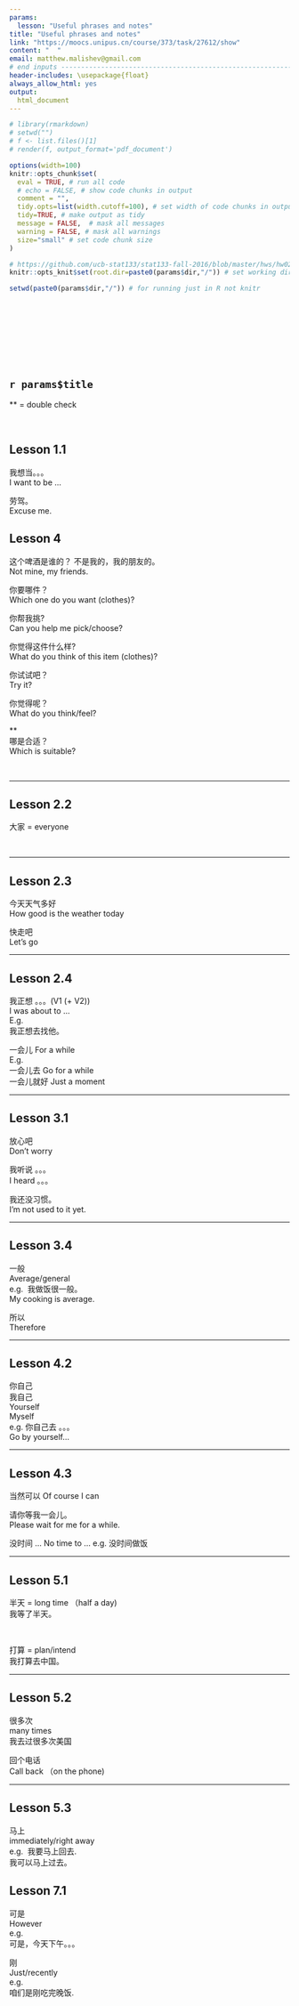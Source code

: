 ```yaml
---
params:
  lesson: "Useful phrases and notes"           
title: "Useful phrases and notes"        
link: "https://moocs.unipus.cn/course/373/task/27612/show"
content: "  "
email: matthew.malishev@gmail.com    
# end inputs ---------------------------------------------------------------
header-includes: \usepackage{float}
always_allow_html: yes
output:
  html_document  
---
```

  
```r
# library(rmarkdown)
# setwd("")
# f <- list.files()[1]
# render(f, output_format='pdf_document')
```

```r
options(width=100)
knitr::opts_chunk$set(
  eval = TRUE, # run all code
  # echo = FALSE, # show code chunks in output 
  comment = "",
  tidy.opts=list(width.cutoff=100), # set width of code chunks in output
  tidy=TRUE, # make output as tidy
  message = FALSE,  # mask all messages
  warning = FALSE, # mask all warnings 
  size="small" # set code chunk size
)

# https://github.com/ucb-stat133/stat133-fall-2016/blob/master/hws/hw02-tables-ggplot.Rmd
knitr::opts_knit$set(root.dir=paste0(params$dir,"/")) # set working dir

setwd(paste0(params$dir,"/")) # for running just in R not knitr
```

\  

\  

\  

\  


<!-- ____________________________________________________________________________ -->
  <!-- ____________________________________________________________________________ -->
  <!-- ____________________________________________________________________________ -->
  <!-- start body -->  
  
## `r params$title`          
  
** = double check    
  
\  

## Lesson 1.1 

我想当。。。  
I want to be ...  

劳驾。  
Excuse me.   


## Lesson 4    

这个啤酒是谁的？
不是我的，我的朋友的。   
Not mine, my friends.  
  
你要哪件？  
Which one do you want (clothes)?    

你帮我挑?   
Can you help me pick/choose?    

你觉得这件什么样?  
What do you think of this item (clothes)?    

你试试吧？  
Try it?    

你觉得呢？   
What do you think/feel?  

**  
哪是合适？     
Which is suitable?  


\  

******      

## Lesson 2.2  

大家 = everyone     

\  

******      

## Lesson 2.3  

今天天气多好   
How good is the weather today  

快走吧  
Let's go  

******  

## Lesson 2.4  

我正想 。。。(V1 (+ V2))  
I was about to ...   
E.g.  
我正想去找他。  

一会儿 
For a while   
E.g.   
一会儿去  Go for a while   
一会儿就好 Just a moment   

******  

## Lesson 3.1    
  
放心吧    
Don't worry    

我听说 。。。  
I heard 。。。   

我还没习惯。   
I'm not used to it yet.  

******  

## Lesson 3.4  

一般  
Average/general  
e.g. 
我做饭很一般。   
My cooking is average.    

所以  
Therefore  

******  

## Lesson 4.2    

你自己  
我自己  
Yourself   
Myself    
e.g. 你自己去 。。。   
Go by yourself...     

******    

## Lesson 4.3  

当然可以 
Of course I can   

请你等我一会儿。   
Please wait for me for a while.      

没时间 ... 
No time to ... e.g. 没时间做饭    

******  

## Lesson 5.1  

半天 = long time （half a day)     
我等了半天。    

\  

打算 = plan/intend  
我打算去中国。  

******  

## Lesson 5.2  

很多次   
many times  
我去过很多次美国    

回个电话  
Call back （on the phone)  

******  

## Lesson 5.3  

马上  
immediately/right away  
e.g. 
我要马上回去.   
我可以马上过去。 

## Lesson 7.1  

可是  
However  
e.g.  
可是，今天下午。。。   

刚  
Just/recently    
e.g.  
咱们是刚吃完晚饭.    


  